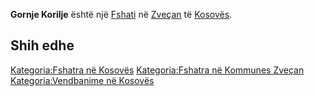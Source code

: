 {{Fshat në Kosovës
 | Emri                = Gornje Korilje
 | EmriAlt                = Gornje Korilje
 | Emri (Rasa dhanore) = 
 | Figura              = 
 | Shteti              = Kosovës
 | Komuna              = Zveçan
 | Kodi postar         = 
 | Sipërfaqja          = 

 | Popullsia           = 

 | Regj. i popullsisë  = 
 | Dend. e popullsisë  = 
 | Faqja zyrtare       = 
 <!--- Koordinatat ----> 
 | Gjerësia            = 42.90889
 | Gjatësia            = 20.80861
 | Lartësia            = 
}}
'''Gornje Korilje''' është një [[Fshati]] në [[Zveçan]] të [[Kosovës]].

<!-- == Gjeografia == -->
<!-- == Historia == -->
<!-- == Demografia == -->
== Shih edhe ==
{{Komuna Zveçan}}
{{Kosovo-Administrata-Cung}}

[[Kategoria:Fshatra në Kosovës]]
[[Kategoria:Fshatra në Kommunes Zveçan]]
[[Kategoria:Vendbanime në Kosovës]]